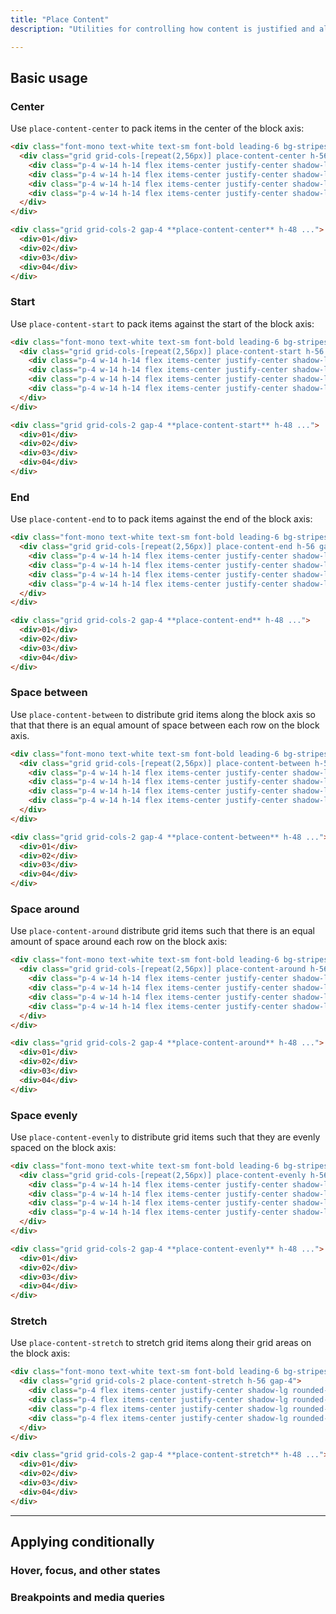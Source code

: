 ```yaml
---
title: "Place Content"
description: "Utilities for controlling how content is justified and aligned at the same time."

---
```




## Basic usage

### Center

Use `place-content-center` to pack items in the center of the block axis:

```html {{ example: true }}
<div class="font-mono text-white text-sm font-bold leading-6 bg-stripes-sky rounded-lg">
  <div class="grid grid-cols-[repeat(2,56px)] place-content-center h-56 gap-4">
    <div class="p-4 w-14 h-14 flex items-center justify-center shadow-lg rounded-lg bg-sky-500">01</div>
    <div class="p-4 w-14 h-14 flex items-center justify-center shadow-lg rounded-lg bg-sky-500">02</div>
    <div class="p-4 w-14 h-14 flex items-center justify-center shadow-lg rounded-lg bg-sky-500">03</div>
    <div class="p-4 w-14 h-14 flex items-center justify-center shadow-lg rounded-lg bg-sky-500">04</div>
  </div>
</div>
```

```html
<div class="grid grid-cols-2 gap-4 **place-content-center** h-48 ...">
  <div>01</div>
  <div>02</div>
  <div>03</div>
  <div>04</div>
</div>
```

### Start

Use `place-content-start` to pack items against the start of the block axis:

```html {{ example: true }}
<div class="font-mono text-white text-sm font-bold leading-6 bg-stripes-fuchsia rounded-lg">
  <div class="grid grid-cols-[repeat(2,56px)] place-content-start h-56 gap-4">
    <div class="p-4 w-14 h-14 flex items-center justify-center shadow-lg rounded-lg bg-fuchsia-500">01</div>
    <div class="p-4 w-14 h-14 flex items-center justify-center shadow-lg rounded-lg bg-fuchsia-500">02</div>
    <div class="p-4 w-14 h-14 flex items-center justify-center shadow-lg rounded-lg bg-fuchsia-500">03</div>
    <div class="p-4 w-14 h-14 flex items-center justify-center shadow-lg rounded-lg bg-fuchsia-500">04</div>
  </div>
</div>
```

```html
<div class="grid grid-cols-2 gap-4 **place-content-start** h-48 ...">
  <div>01</div>
  <div>02</div>
  <div>03</div>
  <div>04</div>
</div>
```

### End

Use `place-content-end` to to pack items against the end of the block axis:

```html {{ example: true }}
<div class="font-mono text-white text-sm font-bold leading-6 bg-stripes-indigo rounded-lg">
  <div class="grid grid-cols-[repeat(2,56px)] place-content-end h-56 gap-4">
    <div class="p-4 w-14 h-14 flex items-center justify-center shadow-lg rounded-lg bg-indigo-500">01</div>
    <div class="p-4 w-14 h-14 flex items-center justify-center shadow-lg rounded-lg bg-indigo-500">02</div>
    <div class="p-4 w-14 h-14 flex items-center justify-center shadow-lg rounded-lg bg-indigo-500">03</div>
    <div class="p-4 w-14 h-14 flex items-center justify-center shadow-lg rounded-lg bg-indigo-500">04</div>
  </div>
</div>
```

```html
<div class="grid grid-cols-2 gap-4 **place-content-end** h-48 ...">
  <div>01</div>
  <div>02</div>
  <div>03</div>
  <div>04</div>
</div>
```

### Space between

Use `place-content-between` to distribute grid items along the block axis so that that there is an equal amount of space between each row on the block axis.

```html {{ example: true }}
<div class="font-mono text-white text-sm font-bold leading-6 bg-stripes-purple rounded-lg">
  <div class="grid grid-cols-[repeat(2,56px)] place-content-between h-56 gap-4">
    <div class="p-4 w-14 h-14 flex items-center justify-center shadow-lg rounded-lg bg-purple-500">01</div>
    <div class="p-4 w-14 h-14 flex items-center justify-center shadow-lg rounded-lg bg-purple-500">02</div>
    <div class="p-4 w-14 h-14 flex items-center justify-center shadow-lg rounded-lg bg-purple-500">03</div>
    <div class="p-4 w-14 h-14 flex items-center justify-center shadow-lg rounded-lg bg-purple-500">04</div>
  </div>
</div>
```

```html
<div class="grid grid-cols-2 gap-4 **place-content-between** h-48 ...">
  <div>01</div>
  <div>02</div>
  <div>03</div>
  <div>04</div>
</div>
```

### Space around

Use `place-content-around` distribute grid items such that there is an equal amount of space around each row on the block axis:

```html {{ example: true }}
<div class="font-mono text-white text-sm font-bold leading-6 bg-stripes-cyan rounded-lg">
  <div class="grid grid-cols-[repeat(2,56px)] place-content-around h-56 gap-x-4">
    <div class="p-4 w-14 h-14 flex items-center justify-center shadow-lg rounded-lg bg-cyan-500">01</div>
    <div class="p-4 w-14 h-14 flex items-center justify-center shadow-lg rounded-lg bg-cyan-500">02</div>
    <div class="p-4 w-14 h-14 flex items-center justify-center shadow-lg rounded-lg bg-cyan-500">03</div>
    <div class="p-4 w-14 h-14 flex items-center justify-center shadow-lg rounded-lg bg-cyan-500">04</div>
  </div>
</div>
```

```html
<div class="grid grid-cols-2 gap-4 **place-content-around** h-48 ...">
  <div>01</div>
  <div>02</div>
  <div>03</div>
  <div>04</div>
</div>
```

### Space evenly

Use `place-content-evenly` to distribute grid items such that they are evenly spaced on the block axis:

```html {{ example: true }}
<div class="font-mono text-white text-sm font-bold leading-6 bg-stripes-violet rounded-lg">
  <div class="grid grid-cols-[repeat(2,56px)] place-content-evenly h-56">
    <div class="p-4 w-14 h-14 flex items-center justify-center shadow-lg rounded-lg bg-violet-500">01</div>
    <div class="p-4 w-14 h-14 flex items-center justify-center shadow-lg rounded-lg bg-violet-500">02</div>
    <div class="p-4 w-14 h-14 flex items-center justify-center shadow-lg rounded-lg bg-violet-500">03</div>
    <div class="p-4 w-14 h-14 flex items-center justify-center shadow-lg rounded-lg bg-violet-500">04</div>
  </div>
</div>
```

```html
<div class="grid grid-cols-2 gap-4 **place-content-evenly** h-48 ...">
  <div>01</div>
  <div>02</div>
  <div>03</div>
  <div>04</div>
</div>
```

### Stretch

Use `place-content-stretch` to stretch grid items along their grid areas on the block axis:

```html {{ example: true }}
<div class="font-mono text-white text-sm font-bold leading-6 bg-stripes-pink rounded-lg">
  <div class="grid grid-cols-2 place-content-stretch h-56 gap-4">
    <div class="p-4 flex items-center justify-center shadow-lg rounded-lg bg-pink-500">01</div>
    <div class="p-4 flex items-center justify-center shadow-lg rounded-lg bg-pink-500">02</div>
    <div class="p-4 flex items-center justify-center shadow-lg rounded-lg bg-pink-500">03</div>
    <div class="p-4 flex items-center justify-center shadow-lg rounded-lg bg-pink-500">04</div>
  </div>
</div>
```

```html
<div class="grid grid-cols-2 gap-4 **place-content-stretch** h-48 ...">
  <div>01</div>
  <div>02</div>
  <div>03</div>
  <div>04</div>
</div>
```

---

## <Heading ignore>Applying conditionally</Heading>

### <Heading ignore>Hover, focus, and other states</Heading>

<HoverFocusAndOtherStates defaultClass="grid place-content-start" featuredClass="place-content-center" />

### <Heading ignore>Breakpoints and media queries</Heading>

<BreakpointsAndMediaQueries defaultClass="grid place-content-start" featuredClass="place-content-center" />
